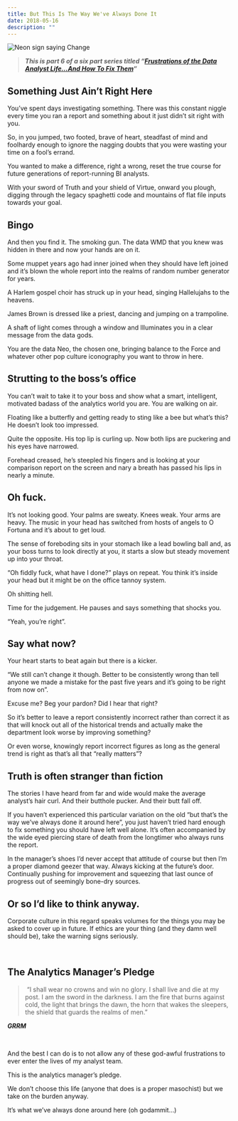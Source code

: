 ```yaml
---
title: But This Is The Way We've Always Done It
date: 2018-05-16
description: ""
---
```

![Neon sign saying Change](/images/change-neon-sign.jpg)

> **_This is part 6 of a six part series titled &#8220;[Frustrations of the Data Analyst Life&#8230;And How To Fix Them][1]&#8220;_**

## Something Just Ain&#8217;t Right Here

You’ve spent days investigating something. There was this constant niggle every time you ran a report and something about it just didn’t sit right with you.

So, in you jumped, two footed, brave of heart, steadfast of mind and foolhardy enough to ignore the nagging doubts that you were wasting your time on a fool’s errand.

You wanted to make a difference, right a wrong, reset the true course for future generations of report-running BI analysts.

With your sword of Truth and your shield of Virtue, onward you plough, digging through the legacy spaghetti code and mountains of flat file inputs towards your goal.

## Bingo

And then you find it. The smoking gun. The data WMD that you knew was hidden in there and now your hands are on it.

Some muppet years ago had inner joined when they should have left joined and it’s blown the whole report into the realms of random number generator for years.

A Harlem gospel choir has struck up in your head, singing Hallelujahs to the heavens.

James Brown is dressed like a priest, dancing and jumping on a trampoline.

A shaft of light comes through a window and Illuminates you in a clear message from the data gods.

You are the data Neo, the chosen one, bringing balance to the Force and whatever other pop culture iconography you want to throw in here.

## Strutting to the boss&#8217;s office

You can’t wait to take it to your boss and show what a smart, intelligent, motivated badass of the analytics world you are. You are walking on air.

Floating like a butterfly and getting ready to sting like a bee but what’s this? He doesn’t look too impressed.

Quite the opposite. His top lip is curling up. Now both lips are puckering and his eyes have narrowed.

Forehead creased, he’s steepled his fingers and is looking at your comparison report on the screen and nary a breath has passed his lips in nearly a minute.

## Oh fuck.

It’s not looking good. Your palms are sweaty. Knees weak. Your arms are heavy. The music in your head has switched from hosts of angels to O Fortuna and it’s about to get loud.

The sense of foreboding sits in your stomach like a lead bowling ball and, as your boss turns to look directly at you, it starts a slow but steady movement up into your throat.

“Oh fiddly fuck, what have I done?” plays on repeat. You think it’s inside your head but it might be on the office tannoy system.

Oh shitting hell.

Time for the judgement. He pauses and says something that shocks you.

“Yeah, you’re right”.

## Say what now?

Your heart starts to beat again but there is a kicker.

“We still can’t change it though. Better to be consistently wrong than tell anyone we made a mistake for the past five years and it’s going to be right from now on”.

Excuse me? Beg your pardon? Did I hear that right?

So it’s better to leave a report consistently incorrect rather than correct it as that will knock out all of the historical trends and actually make the department look worse by improving something?

Or even worse, knowingly report incorrect figures as long as the general trend is right as that’s all that “really matters”?

## Truth is often stranger than fiction

The stories I have heard from far and wide would make the average analyst’s hair curl. And their butthole pucker. And their butt fall off.

If you haven’t experienced this particular variation on the old “but that’s the way we’ve always done it around here”, you just haven’t tried hard enough to fix something you should have left well alone. It&#8217;s often accompanied by the wide eyed piercing stare of death from the longtimer who always runs the report.

In the manager’s shoes I’d never accept that attitude of course but then I’m a proper diamond geezer that way. Always kicking at the future&#8217;s door. Continually pushing for improvement and squeezing that last ounce of progress out of seemingly bone-dry sources.

## Or so I’d like to think anyway.

Corporate culture in this regard speaks volumes for the things you may be asked to cover up in future. If ethics are your thing (and they damn well should be), take the warning signs seriously.

&nbsp;

## **The Analytics Manager’s Pledge**

>  “I shall wear no crowns and win no glory. I shall live and die at my post. I am the sword in the darkness. I am the fire that burns against cold, the light that brings the dawn, the horn that wakes the sleepers, the shield that guards the realms of men.”

_**GRRM**_

&nbsp;

And the best I can do is to not allow any of these god-awful frustrations to ever enter the lives of my analyst team.

This is the analytics manager’s pledge.

We don’t choose this life (anyone that does is a proper masochist) but we take on the burden anyway.

It’s what we’ve always done around here (oh godammit…)

 [1]: https://alanhylands.com/frustrations-of-the-data-analyst-life/